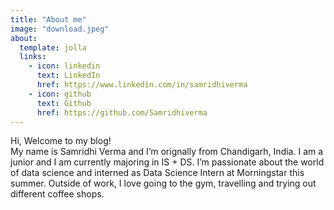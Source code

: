 ```yaml
---
title: "About me"
image: "download.jpeg"
about:
  template: jolla
  links:
    - icon: linkedin
      text: LinkedIn
      href: https://www.linkedin.com/in/samridhiverma
    - icon: github
      text: Github
      href: https://github.com/Samridhiverma
---
```


Hi, Welcome to my blog!\
My name is Samridhi Verma and I'm orignally from Chandigarh, India. I am a junior and I am currently majoring in IS + DS. I'm passionate about the world of data science and interned as Data Science Intern at Morningstar this summer. Outside of work, I love going to the gym, travelling and trying out different coffee shops.
